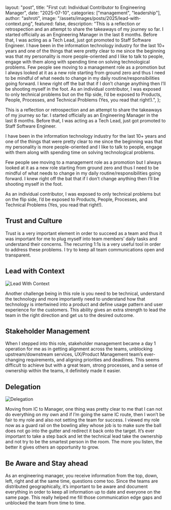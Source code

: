   layout: "post",
  title: "First cut: Individual Contributor to Engineering Manager",
  date: "2025-07-10",
  categories: ["management", "leadership"],
  author: "ashroti",
  image: "/assets/images/posts/2025/lead-with-context.png",
  featured: false,
  description:
    "This is a reflection or retrospection and an attempt to share the takeaways of my journey so far. I started officially as an Engineering Manager in the last 8 months. Before that, I was acting as a Tech Lead, just got promoted to Staff Software Engineer. I have been in the information technology industry for the last 10+ years and one of the things that were pretty clear to me since the beginning was that my personality is more people-oriented and I like to talk to people, engage with them along with spending time on solving technological problems. Few people see moving to a management role as a promotion but I always looked at it as a new role starting from ground zero and thus I need to be mindful of what needs to change in my daily routine/responsibilities going forward. I knew right off the bat that if I don’t change anything then I’ll be shooting myself in the foot. As an individual contributor, I was exposed to only technical problems but on the flip side, I’d be exposed to Products, People, Processes, and Technical Problems (Yes, you read that right!).",
};

This is a reflection or retrospection and an attempt to share the takeaways of my journey so far. I started officially as an Engineering Manager in the last 8 months. Before that, I was acting as a Tech Lead, just got promoted to Staff Software Engineer.

I have been in the information technology industry for the last 10+ years and one of the things that were pretty clear to me since the beginning was that my personality is more people-oriented and I like to talk to people, engage with them along with spending time on solving technological problems.

Few people see moving to a management role as a promotion but I always looked at it as a new role starting from ground zero and thus I need to be mindful of what needs to change in my daily routine/responsibilities going forward. I knew right off the bat that if I don’t change anything then I’ll be shooting myself in the foot.

As an individual contributor, I was exposed to only technical problems but on the flip side, I’d be exposed to Products, People, Processes, and Technical Problems (Yes, you read that right!).

## Trust and Culture

Trust is a very important element in order to succeed as a team and thus it was important for me to plug myself into team members’ daily tasks and understand their concerns. The recurring 1:1s is a very useful tool in order to address these problems. I try to keep all team communications open and transparent.

## Lead with Context

![Lead With Context](/assets//images/posts/2025/lead-with-context.png "Lead With Context")

Another challenge being in this role is you need to be technical, understand the technology and more importantly need to understand how that technology is intertwined into a product and define usage pattern and user experience for the customers. This ability gives an extra strength to lead the team in the right direction and get us to the desired outcome.

## Stakeholder Management

When I stepped into this role, stakeholder management became a day 1 operation for me as in getting alignment across the teams, unblocking upstream/downstream services, UX/Product Management team’s ever-changing requirements, and aligning priorities and deadlines. This seems difficult to achieve but with a great team, strong processes, and a sense of ownership within the teams, it definitely made it easier.

## Delegation

![Delegation](/assets//images/posts/2025/delegation.png "Delegation")

Moving from IC to Manager, one thing was pretty clear to me that I can not do everything on my own and if I’m going the same IC route, then I won’t be fair to my role and also not setting the team for success. I viewed my role now as a guard rail on the bowling alley whose job is to make sure the ball does not go into the gutter and redirect it back onto the target. It’s ever important to take a step back and let the technical lead take the ownership and not try to be the smartest person in the room. The more you listen, the better it gives others an opportunity to grow.

## Be Aware and Stay ahead

As an engineering manager, you receive information from the top, down, left, right and at the same time, questions come too. Since the teams are distributed geographically, it’s important to be aware and document everything in order to keep all information up to date and everyone on the same page. This really helped me fill those communication edge gaps and unblocked the team from time to time.
